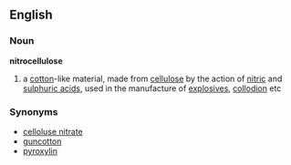==English==
===Noun===
{{wikipedia}}
'''nitrocellulose'''
# a [[cotton]]-like material, made from [[cellulose]] by the action of [[nitric acid|nitric]] and [[sulphuric acid]]s, used in the manufacture of [[explosive]]s, [[collodion]] etc
===Synonyms===
*[[celloluse nitrate]]
*[[guncotton]]
*[[pyroxylin]]